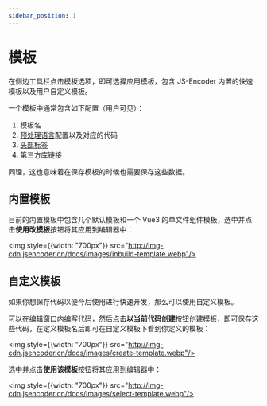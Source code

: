 ```yaml
---
sidebar_position: 1
---
```


# 模板

在侧边工具栏点击模板选项，即可选择应用模板，包含 JS-Encoder 内置的快速模板以及用户自定义模板。

一个模板中通常包含如下配置（用户可见）：

1. 模板名
2. [预处理语言](./prep)配置以及对应的代码
3. [头部标签](./settings#头部标签)
4. 第三方库链接

同理，这也意味着在保存模板的时候也需要保存这些数据。

## 内置模板

目前的内置模板中包含几个默认模板和一个 Vue3 的单文件组件模板，选中并点击**使用改模板**按钮将其应用到编辑器中：

<img style={{width: "700px"}} src="http://img-cdn.jsencoder.cn/docs/images/inbuild-template.webp"/>

## 自定义模板

如果你想保存代码以便今后使用进行快速开发，那么可以使用自定义模板。

可以在编辑窗口内编写代码，然后点击**以当前代码创建**按钮创建模板，即可保存这些代码，在定义模板名后即可在自定义模板下看到你定义的模板：

<img style={{width: "700px"}} src="http://img-cdn.jsencoder.cn/docs/images/create-template.webp"/>

选中并点击**使用该模板**按钮将其应用到编辑器中：

<img style={{width: "700px"}} src="http://img-cdn.jsencoder.cn/docs/images/select-template.webp"/>